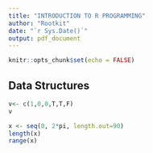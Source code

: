 ```yaml
---
title: "INTRODUCTION TO R PROGRAMMING"
author: "Rootkit"
date: "`r Sys.Date()`"
output: pdf_document
---
```


```r
knitr::opts_chunk$set(echo = FALSE)
```

## Data Structures


```r
v<- c(1,0,0,T,T,F)
v
```
```r
x <- seq(0, 2*pi, length.out=90)
length(x)
range(x)
```

